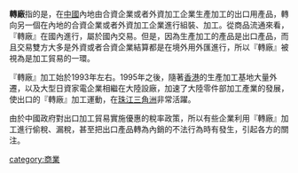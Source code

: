 '''轉廠'''指的是，在[[中國|中國]]內地由合資企業或者外資加工企業生產加工的出口用產品，轉向另一個在內地的合資企業或者外資加工企業進行組裝、加工。從商品流通來看，『轉廠』在國內進行，屬於國內交易。但是，因為生產加工的產品是出口產品，而且交易雙方大多是外資或者合資企業結算都是在境外用外匯進行，所以『轉廠』被視為是加工貿易的一環。

『轉廠』加工始於1993年左右。1995年之後，隨著[[香港|香港]]的生產加工基地大量外遷，以及大型日資家電企業相繼在大陸設廠，加速了大陸零件部加工產業的發展，使出口的『轉廠』加工運動，在[[珠江三角洲|珠江三角洲]]非常活躍。

由於中國政府對出口加工貿易實施優惠的稅率政策，所以有些企業利用『轉廠』加工進行偷稅、漏稅，甚至把出口產品轉為內銷的不法行為時有發生，引起各方的關注。

[[category:商業|category:商業]]